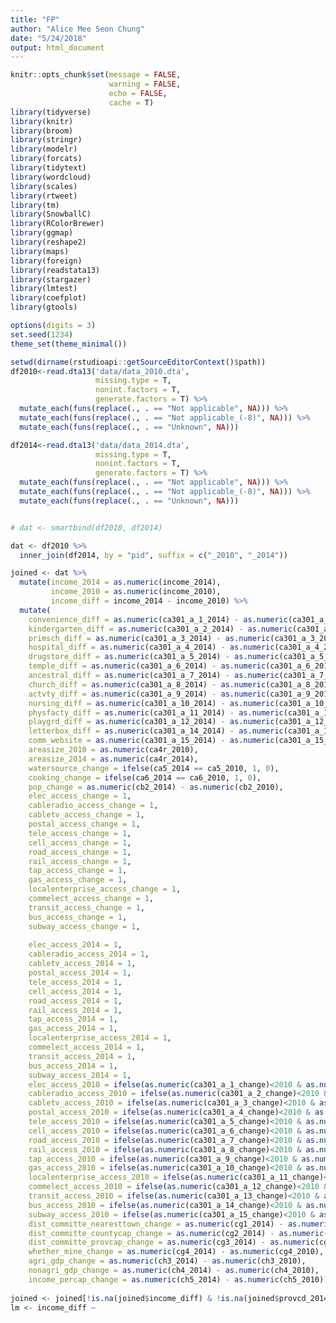 ```yaml
---
title: "FP"
author: "Alice Mee Seon Chung"
date: "5/24/2018"
output: html_document
---
```


```r
knitr::opts_chunk$set(message = FALSE,
                      warning = FALSE,
                      echo = FALSE,
                      cache = T)
library(tidyverse)
library(knitr)
library(broom)
library(stringr)
library(modelr)
library(forcats)
library(tidytext)
library(wordcloud)
library(scales)
library(rtweet)
library(tm)
library(SnowballC)
library(RColorBrewer)
library(ggmap)
library(reshape2)
library(maps)
library(foreign)
library(readstata13)
library(stargazer)
library(lmtest)
library(coefplot)
library(gtools)

options(digits = 3)
set.seed(1234)
theme_set(theme_minimal())
```

```r
setwd(dirname(rstudioapi::getSourceEditorContext()$path))
df2010<-read.dta13('data/data_2010.dta',
                   missing.type = T,
                   nonint.factors = T,
                   generate.factors = T) %>%
  mutate_each(funs(replace(., . == "Not applicable", NA))) %>%
  mutate_each(funs(replace(., . == "Not applicable_(-8)", NA))) %>%
  mutate_each(funs(replace(., . == "Unknown", NA))) 

df2014<-read.dta13('data/data_2014.dta',
                   missing.type = T,
                   nonint.factors = T,
                   generate.factors = T) %>%
  mutate_each(funs(replace(., . == "Not applicable", NA))) %>%
  mutate_each(funs(replace(., . == "Not applicable_(-8)", NA))) %>%
  mutate_each(funs(replace(., . == "Unknown", NA)))


# dat <- smartbind(df2010, df2014)

dat <- df2010 %>%
  inner_join(df2014, by = "pid", suffix = c("_2010", "_2014"))
```


```r
joined <- dat %>% 
  mutate(income_2014 = as.numeric(income_2014),
         income_2010 = as.numeric(income_2010),
         income_diff = income_2014 - income_2010) %>%
  mutate(
    convenience_diff = as.numeric(ca301_a_1_2014) - as.numeric(ca301_a_1_2010),
    kindergarten_diff = as.numeric(ca301_a_2_2014) - as.numeric(ca301_a_2_2010),
    primsch_diff = as.numeric(ca301_a_3_2014) - as.numeric(ca301_a_3_2010),
    hospital_diff = as.numeric(ca301_a_4_2014) - as.numeric(ca301_a_4_2010),
    drugstore_diff = as.numeric(ca301_a_5_2014) - as.numeric(ca301_a_5_2010),
    temple_diff = as.numeric(ca301_a_6_2014) - as.numeric(ca301_a_6_2010),
    ancestral_diff = as.numeric(ca301_a_7_2014) - as.numeric(ca301_a_7_2010),
    church_diff = as.numeric(ca301_a_8_2014) - as.numeric(ca301_a_8_2010),
    actvty_diff = as.numeric(ca301_a_9_2014) - as.numeric(ca301_a_9_2010),
    nursing_diff = as.numeric(ca301_a_10_2014) - as.numeric(ca301_a_10_2010),
    physfacty_diff = as.numeric(ca301_a_11_2014) - as.numeric(ca301_a_11_2010),
    playgrd_diff = as.numeric(ca301_a_12_2014) - as.numeric(ca301_a_12_2010),
    letterbox_diff = as.numeric(ca301_a_14_2014) - as.numeric(ca301_a_14_2010),
    comm_website = as.numeric(ca301_a_15_2014) - as.numeric(ca301_a_15_2010),
    areasize_2010 = as.numeric(ca4r_2010),
    areasize_2014 = as.numeric(ca4r_2014),
    watersource_change = ifelse(ca5_2014 == ca5_2010, 1, 0),
    cooking_change = ifelse(ca6_2014 == ca6_2010, 1, 0),
    pop_change = as.numeric(cb2_2014) - as.numeric(cb2_2010),
    elec_access_change = 1,
    cableradio_access_change = 1,
    cabletv_access_change = 1,
    postal_access_change = 1,
    tele_access_change = 1,
    cell_access_change = 1,
    road_access_change = 1,
    rail_access_change = 1,
    tap_access_change = 1,
    gas_access_change = 1,
    localenterprise_access_change = 1,
    commelect_access_change = 1,
    transit_access_change = 1,
    bus_access_change = 1,
    subway_access_change = 1,
    
    elec_access_2014 = 1,
    cableradio_access_2014 = 1,
    cabletv_access_2014 = 1,
    postal_access_2014 = 1,
    tele_access_2014 = 1,
    cell_access_2014 = 1,
    road_access_2014 = 1,
    rail_access_2014 = 1,
    tap_access_2014 = 1,
    gas_access_2014 = 1,
    localenterprise_access_2014 = 1,
    commelect_access_2014 = 1,
    transit_access_2014 = 1,
    bus_access_2014 = 1,
    subway_access_2014 = 1,
    elec_access_2010 = ifelse(as.numeric(ca301_a_1_change)<2010 & as.numeric(ca301_a_1_change) >0, 1, 0),
    cableradio_access_2010 = ifelse(as.numeric(ca301_a_2_change)<2010 & as.numeric(ca301_a_2_change) >0, 1, 0),
    cabletv_access_2010 = ifelse(as.numeric(ca301_a_3_change)<2010 & as.numeric(ca301_a_3_change) >0, 1, 0),
    postal_access_2010 = ifelse(as.numeric(ca301_a_4_change)<2010 & as.numeric(ca301_a_4_change) >0, 1, 0),
    tele_access_2010 = ifelse(as.numeric(ca301_a_5_change)<2010 & as.numeric(ca301_a_5_change) >0, 1, 0),
    cell_access_2010 = ifelse(as.numeric(ca301_a_6_change)<2010 & as.numeric(ca301_a_6_change) >0, 1, 0),
    road_access_2010 = ifelse(as.numeric(ca301_a_7_change)<2010 & as.numeric(ca301_a_7_change) >0, 1, 0),
    rail_access_2010 = ifelse(as.numeric(ca301_a_8_change)<2010 & as.numeric(ca301_a_8_change) >0, 1, 0),
    tap_access_2010 = ifelse(as.numeric(ca301_a_9_change)<2010 & as.numeric(ca301_a_9_change) >0, 1, 0),
    gas_access_2010 = ifelse(as.numeric(ca301_a_10_change)<2010 & as.numeric(ca301_a_10_change) >0, 1, 0),
    localenterprise_access_2010 = ifelse(as.numeric(ca301_a_11_change)<2010 & as.numeric(ca301_a_11_change) >0, 1, 0),
    commelect_access_2010 = ifelse(as.numeric(ca301_a_12_change)<2010 & as.numeric(ca301_a_12_change) >0, 1, 0),
    transit_access_2010 = ifelse(as.numeric(ca301_a_13_change)<2010 & as.numeric(ca301_a_13_change) >0, 1, 0),
    bus_access_2010 = ifelse(as.numeric(ca301_a_14_change)<2010 & as.numeric(ca301_a_14_change) >0, 1, 0),
    subway_access_2010 = ifelse(as.numeric(ca301_a_15_change)<2010 & as.numeric(ca301_a_15_change) >0, 1, 0),
    dist_committe_nearesttown_change = as.numeric(cg1_2014) - as.numeric(cg1_2010),
    dist_committe_countycap_change = as.numeric(cg2_2014) - as.numeric(cg2_2010),
    dist_committe_provcap_change = as.numeric(cg3_2014) - as.numeric(cg3_2010),
    whether_mine_change = as.numeric(cg4_2014) - as.numeric(cg4_2010),
    agri_gdp_change = as.numeric(ch3_2014) - as.numeric(ch3_2010),
    nonagri_gdp_change = as.numeric(ch4_2014) - as.numeric(ch4_2010),
    income_percap_change = as.numeric(ch5_2014) - as.numeric(ch5_2010))
  
joined <- joined[!is.na(joined$income_diff) & !is.na(joined$provcd_2014) & !is.na(joined$urban_2014), ]
lm <- income_diff ~  
```















